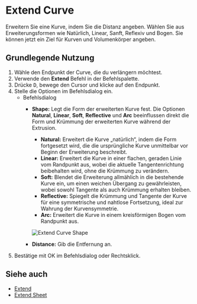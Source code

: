 
# Extend Curve

<Reference shortcut="" command="Extend Curve" button="" />

Erweitern Sie eine Kurve, indem Sie die Distanz angeben. Wählen Sie aus Erweiterungsformen wie Natürlich, Linear, Sanft, Reflexiv und Bogen. Sie können jetzt ein Ziel für Kurven und Volumenkörper angeben.

## Grundlegende Nutzung

1. Wähle den Endpunkt der Curve, die du verlängern möchtest.
2. Verwende den **Extend** Befehl in der Befehlspalette.
3. Drücke <kbd>D</kbd>, bewege den Cursor und klicke auf den Endpunkt.
4. Stelle die Optionen im Befehlsdialog ein.
   - <Kst>Befehlsdialog</Kst>
      - **Shape:** Legt die Form der erweiterten Kurve fest. Die Optionen **Natural**, **Linear**, **Soft**, **Reflective** und **Arc** beeinflussen direkt die Form und Krümmung der erweiterten Kurve während der Extrusion.  
         - **Natural:** Erweitert die Kurve „natürlich“, indem die Form fortgesetzt wird, die die ursprüngliche Kurve unmittelbar vor Beginn der Erweiterung beschreibt.  
         - **Linear:** Erweitert die Kurve in einer flachen, geraden Linie vom Randpunkt aus, wobei die aktuelle Tangentenrichtung beibehalten wird, ohne die Krümmung zu verändern.  
         - **Soft:** Blendet die Erweiterung allmählich in die bestehende Kurve ein, um einen weichen Übergang zu gewährleisten, wobei sowohl Tangente als auch Krümmung erhalten bleiben.  
         - **Reflective:** Spiegelt die Krümmung und Tangente der Kurve für eine symmetrische und nahtlose Fortsetzung, ideal zur Wahrung der Kurvensymmetrie.  
         - **Arc:** Erweitert die Kurve in einem kreisförmigen Bogen vom Randpunkt aus. 

         ![Extend Curve Shape](/img/extend-curve-shape.png) 
         
      - **Distance:** Gib die Entfernung an.
5. Bestätige mit OK im Befehlsdialog oder Rechtsklick.

<VideoPlayer fileName="extend-curve"/>

## Siehe auch
- [Extend](extend)
- [Extend Sheet](/solid/extend-sheet)